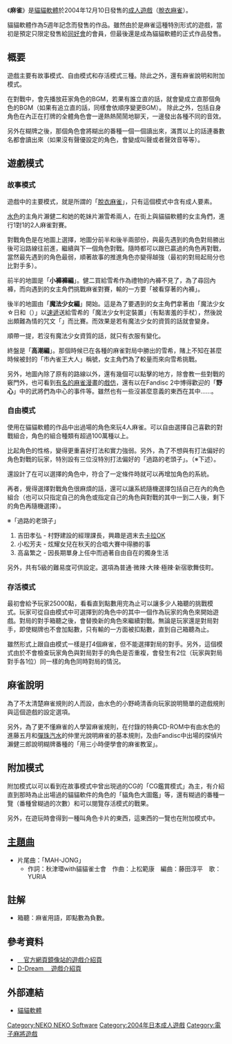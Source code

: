 {{noteTA
| 1=zh-hans:麻将; zh-tw:麻將; zh-hk:麻雀;
| 2=zh-hans:番数; zh-tw:台數; zh-hk:番數;
| 3=zh-hans:番种; zh-tw:台種; zh-hk:番種;
}}
{{Infobox animanga/Headerofja
| title= 麻將
| image= Mahjong_logo.jpg
| size=
| caption=
| japanese= 麻雀
| english=
| kana= まーじゃん
| romaji= Mājan
| genre=
}}
{{Infobox animanga/Game
| Title=
| Genre= [[脫衣麻雀|脫衣麻雀]]
| Plat= [[Windows_98|Windows 98]]/[[Windows_2000|2000]]/[[Windows_Me|Me]]/[[Windows_XP|XP]]
| Spec=
| Recommend=
| Engine=
| Patch= Ver1.20
| Version=
| Dev= [[貓貓軟體|貓貓軟體]]
| Pub= 貓貓軟體
| Producer=
| Director=
| Scenario= 秋津環、海富一、中森南文里
| CharacterDesign= 秋乃武彥、{{lang|ja|あんころもち}}、{{lang|ja|司ゆうき}}等
| Sound=
| Media= DVD-ROM
| Play= 1人
| Date= 2004年12月10日
| Released=
| Price= 6,090日元
| Sale=
| Rating= 十八禁
| Device=
| ContentsIcon=
| Name= 不能
| End= 1
| Save= 100
| Size=
| QSave=
| QLoad=
| Continue=
| Screen= 800x600
| FScreen=
| Music=
| Voice= 有（部份男角色除外）
| Log=
| CGMode= 有
| MMode= 沒有
| EMode= 沒有
| Skip= 有
| Auto= 有
| Etc=
}}
{{Infobox animanga/Footerofja}}

《'''麻雀'''》是[[貓貓軟體|貓貓軟體]]於2004年12月10日發售的[[成人遊戲|成人遊戲]]（[[脫衣麻雀|脫衣麻雀]]）。

貓貓軟體作為5週年記念而發售的作品。雖然由於是麻雀這種特別形式的遊戲，當初是預定只限定發售給[[同好會|同好會]]的會員，但最後還是成為貓貓軟體的正式作品發售。

== 概要 ==

遊戲主要有故事模式、自由模式和存活模式三種。除此之外，還有麻雀說明和附加模式。

在對戰中，會先播放莊家角色的BGM，若果有誰立直的話，就會變成立直那個角色的BGM（如果有追立直的話，同樣會依順序變更BGM）。
除此之外，包括自身角色在內正在打牌的全體角色會一邊熱熱鬧鬧地聊天，一邊發出各種不同的音效。

另外在糊牌之後，那個角色會將糊出的番種一個一個讀出來，滿貫以上的話連番數名都會讀出來（如果沒有聲優設定的角色，會變成叫聲或者聲效音等等）。

== 遊戲模式 ==

=== 故事模式 ===

遊戲中的主要模式，就是所謂的「[[脫衣麻雀|脫衣麻雀]]」，只有這個模式中含有成人要素。

[[水色_(遊戲)|水色]]的主角片瀨健二和她的乾妹片瀨雪希兩人，在街上與貓貓軟體的女主角們，進行1對1的2人麻雀對賽。

對戰角色是在地圖上選擇，地圖分前半和後半兩部份，與最先遇到的角色對局勝出後可沿路線往前進，繼續與下一個角色對戰。隨時都可以跟已贏過的角色再對戰，當然最先遇到的角色最弱，順著故事的推進角色亦變得越強（最初的對局起局分也比對手多）。

前半的地圖是「'''小褲褲編'''」。健二買給雪希作為禮物的內褲不見了，為了尋回內褲，而向遇到的女主角們挑戰麻雀對賽，輸的一方要「被看穿著的內褲」。

後半的地圖由「'''魔法少女編'''」開始。這是為了要遇到的女主角們拿著由「魔法少女☆日和（{{lang|ja|まじかる☆ひよりん}}）」以[[速遞|速遞]]送給雪希的「魔法少女判定裝置」（有點害羞的手杖），然後說出頗難為情的咒文「{{lang|ja|ぴんぷるぱんぷるろりぽっぷん、まじかるまじかるるんらら～、そ～れ、にゃう～ん}}」而比賽。而效果是若有魔法少女的資質的話就會變身。

順帶一提，若沒有魔法少女資質的話，就只有衣服有變化。

終盤是「'''高潮編'''」。那個時候已在各種的麻雀對局中勝出的雪希，賭上不知在甚麼時候被封的「市內雀王大人」稱號，女主角們為了較量而來向雪希挑戰。

另外，地圖內除了原有的路線以外，還有幾個可以點擊的地方，除會教一些對戰的竅門外，也可看到[[鬥牌傳說|有名的麻雀漫畫]]的[[戲仿|戲仿]]，還有以在Fandisc 2中博得歡迎的「'''野心'''」中的武將們為中心的事件等。雖然也有一些沒甚麼意義的東西在其中……。

=== 自由模式 ===

使用在貓貓軟體的作品中出過場的角色來玩4人麻雀。可以自由選擇自己喜歡的對戰組合，角色的組合種類有超過100萬種以上。<!-- 過10萬種應該是不會錯，但是否過100萬種需考證。 -->

比起角色的性格，變得更重喜好打法和實力強弱。另外，為了不想與有打法偏好的角色對戰的玩家，特別設有三位沒特別打法偏好的「過路的老頭子」。（※下述）。

還設計了在可以選擇的角色中，符合了一定條件時就可以再增加角色的系統。

再者，覺得選擇對戰角色很麻煩的話，還可以讓系統隨機選擇包括自己在內的角色組合（也可以只指定自己的角色或指定自己的角色與對戰的其中一到二人後，剩下的角色再隨機選擇）。

※「過路的老頭子」

# 吉田孝弘 - 村野建設的經理課長，興趣是週末去[[卡拉OK|卡拉OK]]
# 小松芳夫 - 炫耀女兒在秋天的合唱大賽中得勝的事
# 高畠繁之 - 因長期單身上任中而過著自由自在的獨身生活

另外，共有5級的難易度可供設定。選項為普通‧微辣‧大辣‧極辣‧新宿歌舞伎町。

=== 存活模式 ===

最初會給予玩家25000點，看看直到點數用完為止可以讓多少人箱聽{{fn|1}}的挑戰模式。玩家可從自由模式中可選擇到的角色中的其中一個作為玩家的角色來開始遊戲。對局的對手箱聽之後，會替換新的角色來繼續對戰。無論是玩家還是對局對手，即使糊牌也不會加點數，只有輸的一方面被扣點數，直到自己箱聽為止。

雖然形式上跟自由模式一樣是打4個麻雀，但不能選擇對局的對手。另外，這個模式由於不會檢查玩家角色與對局對手的角色是否重複，會發生有2位（玩家與對局對手各1位）同一樣的角色同時對局的情況。

== 麻雀說明 ==

為了不太清楚麻雀規則的人而設，由水色的小野崎清香向玩家說明簡單的遊戲規則與這個遊戲的設定選項。

另外，為了更不懂麻雀的人學習麻雀規則，在付錄的特典CD-ROM中有由水色的進藤五月和[[彈珠汽水_(遊戲)|彈珠汽水]]的仲里光說明麻雀的基本規則，及由Fandisc中出場的探偵片瀨健三郎說明糊牌番種的「用三小時便學會的麻雀教室」。

== 附加模式 ==

附加模式以可以看到在故事模式中曾出現過的CG的「CG鑑賞模式」為主，有介紹直到那時為止出場過的貓貓軟件的角色的「貓角色大圖鑑」等，還有糊過的番種一覽（番種曾糊過的次數）和可以閱覽存活模式的戰果。

另外，在遊玩時會得到一種叫角色卡片的東西，這東西的一覽也在附加模式中。

== [[主題曲|主題曲]] ==

* 片尾曲：「MAH-JONG」
** 作詞：秋津環with貓貓雀士會　作曲：上松範康　編曲：藤田淳平　歌：YURIA

== 註解 ==

* {{fnb|1}}箱聽：麻雀用語，即點數為負數。

== 參考資料 ==

* [http://nekonekofinal.web.fc2.com/game.htm {{lang|ja|ねこねこソフト最終日記念館}}　官方網頁鏡像站的遊戲介紹頁] {{ja icon}}
* [https://web.archive.org/web/20080504071624/http://pm.d-dream.com/detail.php?arg_tno=2139 D-Dream {{lang|ja|プラチナ館 - メンズ -}}　遊戲介紹頁] {{ja icon}}

== 外部連結 ==

* [http://www.din.or.jp/~nekoneko/ 貓貓軟體]{{Wayback|url=http://www.din.or.jp/~nekoneko/ |date=20080913101131 }} {{ja icon}}

{{Nekoneko}}
{{DEFAULTSORT:MAH JONG}}

[[Category:NEKO_NEKO_Software|Category:NEKO NEKO Software]]
[[Category:2004年日本成人遊戲|Category:2004年日本成人遊戲]]
[[Category:電子麻將遊戲|Category:電子麻將遊戲]]